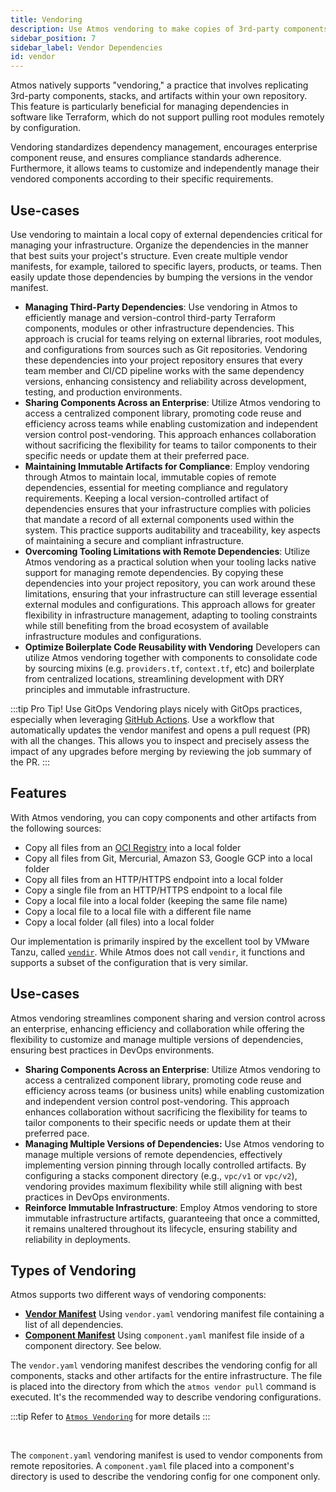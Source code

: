 ```yaml
---
title: Vendoring
description: Use Atmos vendoring to make copies of 3rd-party components, stacks, and other artifacts in your own repo.
sidebar_position: 7
sidebar_label: Vendor Dependencies
id: vendor
---
```


<Intro>
Atmos natively supports "vendoring," a practice that involves replicating 3rd-party components, stacks, and artifacts within your own repository. This feature is particularly beneficial for managing dependencies in software like Terraform, which do not support pulling root modules remotely by configuration. 
</Intro>

Vendoring standardizes dependency management, encourages enterprise component reuse, and ensures compliance standards adherence. Furthermore, it allows teams to customize and independently manage their vendored components according to their specific requirements.

## Use-cases

Use vendoring to maintain a local copy of external dependencies critical for managing your infrastructure. Organize the dependencies in the manner that best suits your project's structure. Even create multiple vendor manifests, for example, tailored to specific layers, products, or teams. Then easily
update those dependencies by bumping the versions in the vendor manifest.

- **Managing Third-Party Dependencies**: Use vendoring in Atmos to efficiently manage and version-control third-party Terraform components, modules or other infrastructure dependencies. This approach is crucial for teams relying on external libraries, root modules, and configurations from sources such as Git repositories. Vendoring these dependencies into your project repository ensures that every team member and CI/CD pipeline works with the same dependency versions, enhancing consistency and reliability across development, testing, and production environments.
- **Sharing Components Across an Enterprise**: Utilize Atmos vendoring to access a centralized component library, promoting code reuse and efficiency across teams while enabling customization and independent version control post-vendoring. This approach enhances collaboration without sacrificing the flexibility for teams to tailor components to their specific needs or update them at their preferred pace.
- **Maintaining Immutable Artifacts for Compliance**: Employ vendoring through Atmos to maintain local, immutable copies of remote dependencies, essential for meeting compliance and regulatory requirements. Keeping a local version-controlled artifact of dependencies ensures that your infrastructure complies with policies that mandate a record of all external components used within the system. This practice supports auditability and traceability, key aspects of maintaining a secure and compliant infrastructure.
- **Overcoming Tooling Limitations with Remote Dependencies**: Utilize Atmos vendoring as a practical solution when your tooling lacks native support for managing remote dependencies. By copying these dependencies into your project repository, you can work around these limitations, ensuring that your infrastructure can still leverage essential external modules and configurations. This approach allows for greater flexibility in infrastructure management, adapting to tooling constraints while still benefiting from the broad ecosystem of available infrastructure modules and configurations.
- **Optimize Boilerplate Code Reusability with Vendoring** Developers can utilize Atmos vendoring together with components to consolidate code by sourcing mixins (e.g. `providers.tf`, `context.tf`, etc) and boilerplate from centralized locations, streamlining development with DRY principles and immutable infrastructure.

:::tip Pro Tip! Use GitOps
Vendoring plays nicely with GitOps practices, especially when leveraging [GitHub Actions](/integrations/github-actions/).
Use a workflow that automatically updates the vendor manifest and opens a pull request (PR) with all the changes.
This allows you to inspect and precisely assess the impact of any upgrades before merging by reviewing the job summary of the PR.
:::

## Features

With Atmos vendoring, you can copy components and other artifacts from the following sources:

- Copy all files from an [OCI Registry](https://opencontainers.org) into a local folder
- Copy all files from Git, Mercurial, Amazon S3, Google GCP into a local folder
- Copy all files from an HTTP/HTTPS endpoint into a local folder
- Copy a single file from an HTTP/HTTPS endpoint to a local file
- Copy a local file into a local folder (keeping the same file name)
- Copy a local file to a local file with a different file name
- Copy a local folder (all files) into a local folder

Our implementation is primarily inspired by the excellent tool by VMware Tanzu, called [`vendir`](https://github.com/vmware-tanzu/carvel-vendir).
While Atmos does not call `vendir`, it functions and supports a subset of the configuration that is very similar.

## Use-cases

Atmos vendoring streamlines component sharing and version control across an enterprise, enhancing efficiency and collaboration while offering the flexibility to customize and manage multiple versions of dependencies, ensuring best practices in DevOps environments.

- **Sharing Components Across an Enterprise**: Utilize Atmos vendoring to access a centralized component library, promoting code reuse and 
  efficiency across teams (or business units) while enabling customization and independent version control post-vendoring. This approach enhances collaboration without sacrificing the flexibility for teams to tailor components to their specific needs or update them at their preferred pace.
- **Managing Multiple Versions of Dependencies:** Use Atmos vendoring to manage multiple versions of remote dependencies, 
  effectively implementing version pinning through locally controlled artifacts. By configuring a stacks component directory (e.g., `vpc/v1` or `vpc/v2`), vendoring provides maximum flexibility while still aligning with best practices in DevOps environments.
- **Reinforce Immutable Infrastructure**: Employ Atmos vendoring to store immutable infrastructure artifacts, guaranteeing that once a committed,
  it remains unaltered throughout its lifecycle, ensuring stability and reliability in deployments.

## Types of Vendoring

Atmos supports two different ways of vendoring components:

- [**Vendor Manifest**](/core-concepts/vendor/vendor-manifest) Using `vendor.yaml` vendoring manifest file containing a list of all dependencies.
- [**Component Manifest**](/core-concepts/vendor/vendor-manifest) Using `component.yaml` manifest file inside of a component directory. See below.

The `vendor.yaml` vendoring manifest describes the vendoring config for all components, stacks and other artifacts for the entire infrastructure.
The file is placed into the directory from which the `atmos vendor pull` command is executed. It's the recommended way to describe vendoring
configurations.

:::tip
Refer to [`Atmos Vendoring`](/core-concepts/vendor) for more details
:::

<br/>

The `component.yaml` vendoring manifest is used to vendor components from remote repositories.
A `component.yaml` file placed into a component's directory is used to describe the vendoring config for one component only.
